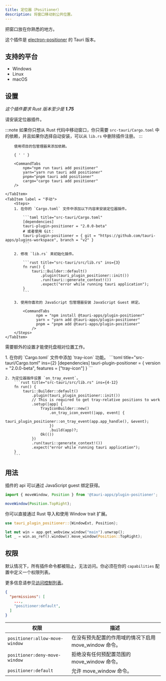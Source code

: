 ```yaml
---
title: 定位器（Positioner）
description: 将窗口移动到公共位置。
---
```



<PluginLinks plugin="positioner" />

把窗口放在你熟悉的地方。

这个插件是 [electron-positioner](https://github.com/jenslind/electron-positioner) 的 Tauri 版本。

## 支持的平台

- Windows
- Linux
- macOS

## 设置

_这个插件要求 Rust 版本至少是  **1.75**_

请安装定位器插件。

:::note
如果你只想从 Rust 代码中移动窗口，你只需要 `src-tauri/Cargo.toml` 中的依赖，并且如果你选择自动安装，可以从 `lib.rs` 中删除插件注册。
:::

<Tabs>
	<TabItem label="自动" >

    	使用项目的包管理器来添加依赖。

    	{ ' ' }

    	<CommandTabs
    		npm="npm run tauri add positioner"
    		yarn="yarn run tauri add positioner"
    		pnpm="pnpm tauri add positioner"
    		cargo="cargo tauri add positioner"
    	/>

    </TabItem>
    <TabItem label = "手动">
    	<Steps>
    	1. 在你的 `Cargo.toml` 文件中添加以下内容来安装定位器插件。

    		```toml title="src-tauri/Cargo.toml"
    		[dependencies]
    		tauri-plugin-positioner = "2.0.0-beta"
    		# 或者使用 Git：
    		tauri-plugin-positioner = { git = "https://github.com/tauri-apps/plugins-workspace", branch = "v2" }
    		```

    	2. 修改 `lib.rs` 来初始化插件。

    		```rust title="src-tauri/src/lib.rs" ins={3}
    		fn run() {
    		    tauri::Builder::default()
    		        .plugin(tauri_plugin_positioner::init())
    		        .run(tauri::generate_context!())
    		        .expect("error while running tauri application");
    		}
    		```

    	3. 使用你喜欢的 JavaScript 包管理器安装 JavaScript Guest 绑定。

  			<CommandTabs
				  npm = "npm install @tauri-apps/plugin-positioner"
				  yarn = "yarn add @tauri-apps/plugin-positioner"
				  pnpm = "pnpm add @tauri-apps/plugin-positioner"
				/>
		</Steps>
	</TabItem>
</Tabs>

需要额外的设置才能使托盘相对位置工作。

<Steps>
	1. 在你的 `Cargo.toml` 文件中添加 `tray-icon` 功能。
		```toml title="src-tauri/Cargo.toml" ins={2}
		[dependencies]
		tauri-plugin-positioner = { version = "2.0.0-beta", features = ["tray-icon"] }
		```
		
	2. 为定位器插件设置 `on_tray_event`。
		```rust title="src-tauri/src/lib.rs" ins={4-12}
		fn run() {
			tauri::Builder::default()
				.plugin(tauri_plugin_positioner::init())
				// This is required to get tray-relative positions to work
				.setup(|app| {
					TrayIconBuilder::new()
						.on_tray_icon_event(|app, event| {
							tauri_plugin_positioner::on_tray_event(app.app_handle(), &event);
						})
						.build(app)?;
					Ok(())
				})
				.run(tauri::generate_context!())
				.expect("error while running tauri application");
		}
		```
</Steps>

## 用法

插件的 api 可以通过 JavaScript guest 绑定获得。

```javascript
import { moveWindow, Position } from '@tauri-apps/plugin-positioner';

moveWindow(Position.TopRight);
```

你可以直接通过 Rust 导入和使用 Window trait 扩展。

```rust
use tauri_plugin_positioner::{WindowExt, Position};

let mut win = app.get_webview_window("main").unwrap();
let _ = win.as_ref().window().move_window(Position::TopRight);
```

## 权限

默认情况下，所有插件命令都被阻止，无法访问。你必须在你的 `capabilities` 配置中定义一个权限列表。

更多信息请参见[访问控制列表](/zh-cn/references/v2/acl)。

```json title="src-tauri/capabilities/main.json" ins={4}
{
  "permissions": [
    ...,
    "positioner:default",
  ]
}
```

| 权限                     | 描述                                                       |
| ------------------------------ | ----------------------------------------------------------------- |
| `positioner:allow-move-window` | 在没有预先配置的作用域的情况下启用 move_window 命令。 |
| `positioner:deny-move-window`  | 拒绝没有任何预配置范围的 move_window 命令。  |
| `positioner:default`           | 允许 move_window 命令。                                 |
